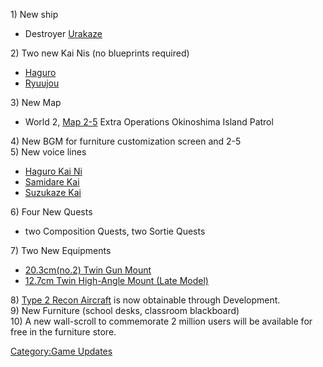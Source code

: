 1) New ship
* Destroyer [[Urakaze]]
2) Two new Kai Nis (no blueprints required)
* [[Haguro]]
* [[Ryuujou]]
3) New Map
* World 2, [[World 2#2-5|Map 2-5]] Extra Operations Okinoshima Island Patrol
4) New BGM for furniture customization screen and 2-5<br/>
5) New voice lines
* [[Haguro|Haguro Kai Ni]]
* [[Samidare|Samidare Kai]]
* [[Suzukaze|Suzukaze Kai]]
6) Four New Quests
* two Composition Quests, two Sortie Quests
7) Two New Equipments
* [[20.3cm(no.2) Twin Gun Mount]]
* [[12.7cm Twin High-Angle Mount (Late Model)]]
8) [[Type 2 Recon Aircraft]] is now obtainable through Development.<br/>
9) New Furniture (school desks, classroom blackboard)<br/>
10) A new wall-scroll to commemorate 2 million users will be available for free in the furniture store.

[[Category:Game Updates]]